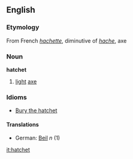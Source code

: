==English==
===Etymology===
From French ''[[hachette]]'', diminutive of ''[[hache]]'', axe
===Noun===
'''hatchet'''
# [[light]] [[axe]]

===Idioms===
*[[Bury the hatchet]]

====Translations====
*German: [[Beil]] ''n'' (1)

[[it:hatchet]]